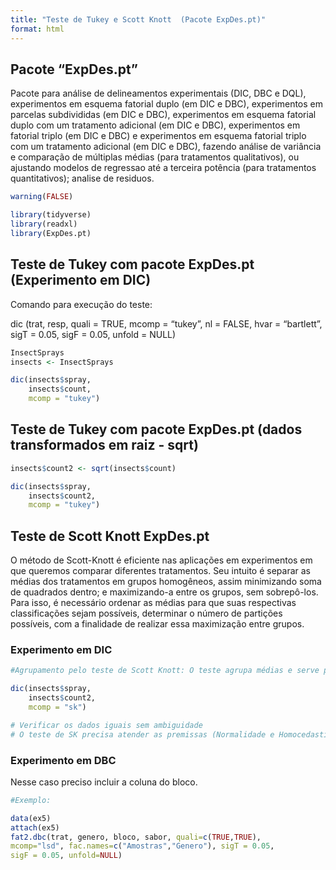 ```yaml
---
title: "Teste de Tukey e Scott Knott  (Pacote ExpDes.pt)"
format: html
---
```


## Pacote "ExpDes.pt"

Pacote para análise de delineamentos experimentais (DIC, DBC e DQL), experimentos em esquema fatorial duplo (em DIC e DBC), experimentos em parcelas subdivididas (em DIC e DBC), experimentos em esquema fatorial duplo com um tratamento adicional (em DIC e DBC), experimentos em fatorial triplo (em DIC e DBC) e experimentos em esquema fatorial triplo com um tratamento adicional (em DIC e DBC), fazendo análise de variância e comparação de múltiplas médias (para tratamentos qualitativos), ou ajustando modelos de regressao até a terceira potência (para tratamentos quantitativos); analise de residuos.

```r
warning(FALSE)

library(tidyverse)
library(readxl)
library(ExpDes.pt)
```

## Teste de Tukey com pacote ExpDes.pt (Experimento em DIC)

Comando para execução do teste:

dic (trat, resp, quali = TRUE, mcomp = "tukey", nl = FALSE, hvar = "bartlett", sigT = 0.05, sigF = 0.05, unfold = NULL)

```r
InsectSprays
insects <- InsectSprays

dic(insects$spray,
    insects$count,
    mcomp = "tukey")
```

## Teste de Tukey com pacote ExpDes.pt (dados transformados em raiz - sqrt)

```r
insects$count2 <- sqrt(insects$count)

dic(insects$spray,
    insects$count2,
    mcomp = "tukey")
```

## Teste de Scott Knott ExpDes.pt
O método de Scott-Knott é eficiente nas aplicações em experimentos em que queremos comparar diferentes tratamentos. Seu intuito é separar as médias dos tratamentos em grupos homogêneos, assim minimizando soma de quadrados dentro; e maximizando-a
entre os grupos, sem sobrepô-los. Para isso, é necessário ordenar as médias para que suas respectivas classificações sejam possíveis, determinar o número de partições possíveis, com a finalidade de realizar essa maximização entre grupos.

### Experimento em DIC

```r
#Agrupamento pelo teste de Scott Knott: O teste agrupa médias e serve para 1 fator apenas.

dic(insects$spray,
    insects$count2,
    mcomp = "sk")

# Verificar os dados iguais sem ambiguidade
# O teste de SK precisa atender as premissas (Normalidade e Homocedasticidade)
```

### Experimento em DBC
Nesse caso preciso incluir a coluna do bloco.

```r
#Exemplo:

data(ex5)
attach(ex5)
fat2.dbc(trat, genero, bloco, sabor, quali=c(TRUE,TRUE),
mcomp="lsd", fac.names=c("Amostras","Genero"), sigT = 0.05,
sigF = 0.05, unfold=NULL)

```

